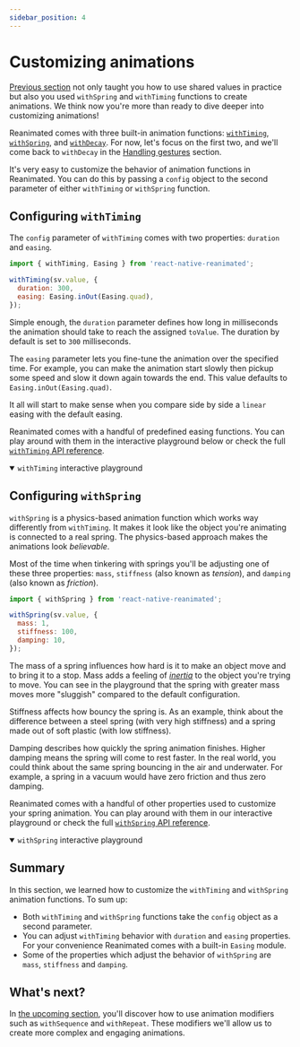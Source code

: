 ```yaml
---
sidebar_position: 4
---
```


# Customizing animations

[Previous section](/docs/next/fundamentals/animating-styles-and-props) not only taught you how to use shared values in practice but also you used `withSpring` and `withTiming` functions to create animations. We think now you're more than ready to dive deeper into customizing animations!

Reanimated comes with three built-in animation functions: [`withTiming`](/docs/next/animations/withTiming), [`withSpring`](/docs/next/animations/withSpring), and [`withDecay`](/docs/next/animations/withDecay). For now, let's focus on the first two, and we'll come back to `withDecay` in the [Handling gestures](/docs/next/fundamentals/handling-gestures) section.

It's very easy to customize the behavior of animation functions in Reanimated. You can do this by passing a `config` object to the second parameter of either `withTiming` or `withSpring` function.

## Configuring `withTiming`

The `config` parameter of `withTiming` comes with two properties: `duration` and `easing`.

```jsx
import { withTiming, Easing } from 'react-native-reanimated';

withTiming(sv.value, {
  duration: 300,
  easing: Easing.inOut(Easing.quad),
});
```

Simple enough, the `duration` parameter defines how long in milliseconds the animation should take to reach the assigned `toValue`. The duration by default is set to `300` milliseconds.

The `easing` parameter lets you fine-tune the animation over the specified time. For example, you can make the animation start slowly then pickup some speed and slow it down again towards the end. This value defaults to `Easing.inOut(Easing.quad)`.

It all will start to make sense when you compare side by side a `linear` easing with the default easing.


<InteractiveExample
  src={TimingEasingCompareSrc}
  component={TimingEasingCompare}
/>

Reanimated comes with a handful of predefined easing functions. You can play around with them in the interactive playground below or check the full [`withTiming` API reference](/docs/next/animations/withTiming).

<details open>
<summary><code>withTiming</code> interactive playground</summary>


<InteractivePlayground usePlayground={useTimingPlayground} />

</details>

## Configuring `withSpring`

`withSpring` is a physics-based animation function which works way differently from `withTiming`. It makes it look like the object you're animating is connected to a real spring. The physics-based approach makes the animations look _believable_.

Most of the time when tinkering with springs you'll be adjusting one of these three properties: `mass`, `stiffness` (also known as _tension_), and `damping` (also known as _friction_).

```jsx
import { withSpring } from 'react-native-reanimated';

withSpring(sv.value, {
  mass: 1,
  stiffness: 100,
  damping: 10,
});
```

The mass of a spring influences how hard is it to make an object move and to bring it to a stop. Mass adds a feeling of [_inertia_](https://youtu.be/qBjmO8w-QqU?t=22) to the object you're trying to move. You can see in the playground that the spring with greater mass moves more "sluggish" compared to the default configuration.


<InteractiveExample src={SpringMassCompareSrc} component={SpringMassCompare} />

Stiffness affects how bouncy the spring is. As an example, think about the difference between a steel spring (with very high stiffness) and a spring made out of soft plastic (with low stiffness).

Damping describes how quickly the spring animation finishes. Higher damping means the spring will come to rest faster. In the real world, you could think about the same spring bouncing in the air and underwater. For example, a spring in a vacuum would have zero friction and thus zero damping.

Reanimated comes with a handful of other properties used to customize your spring animation. You can play around with them in our interactive playground or check the full [`withSpring` API reference](/docs/next/animations/withSpring).

<details open>
<summary><code>withSpring</code> interactive playground</summary>


<InteractivePlayground usePlayground={useReanimated4SpringPlayground} />

</details>

## Summary

In this section, we learned how to customize the `withTiming` and `withSpring` animation functions. To sum up:

- Both `withTiming` and `withSpring` functions take the `config` object as a second parameter.
- You can adjust `withTiming` behavior with `duration` and `easing` properties. For your convenience Reanimated comes with a built-in `Easing` module.
- Some of the properties which adjust the behavior of `withSpring` are `mass`, `stiffness` and `damping`.

## What's next?

In [the upcoming section](/docs/next/fundamentals/applying-modifiers), you'll discover how to use animation modifiers such as `withSequence` and `withRepeat`. These modifiers we'll allow us to create more complex and engaging animations.
